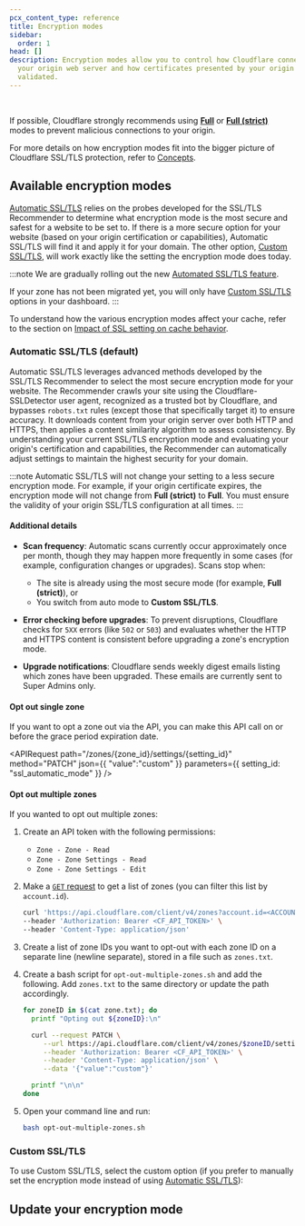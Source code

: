 ```yaml
---
pcx_content_type: reference
title: Encryption modes
sidebar:
  order: 1
head: []
description: Encryption modes allow you to control how Cloudflare connects to
  your origin web server and how certificates presented by your origin are
  validated.
---
```



<Render file="encryption-mode-definition" /> <br />

If possible, Cloudflare strongly recommends using [**Full**](/ssl/origin-configuration/ssl-modes/full/) or [**Full (strict)**](/ssl/origin-configuration/ssl-modes/full-strict/) modes to prevent malicious connections to your origin.

For more details on how encryption modes fit into the bigger picture of Cloudflare SSL/TLS protection, refer to [Concepts](/ssl/concepts/#ssltls-certificate).

## Available encryption modes

[Automatic SSL/TLS](#automatic-ssltls-default) relies on the probes developed for the SSL/TLS Recommender to determine what encryption mode is the most secure and safest for a website to be set to. If there is a more secure option for your website (based on your origin certification or capabilities), Automatic SSL/TLS will find it and apply it for your domain. The other option, [Custom SSL/TLS](#custom-ssltls), will work exactly like the setting the encryption mode does today.

:::note
We are gradually rolling out the new [Automated SSL/TLS feature](#automatic-ssltls-default).

If your zone has not been migrated yet, you will only have [Custom SSL/TLS](#custom-ssltls) options in your dashboard.
:::

To understand how the various encryption modes affect your cache, refer to the section on [Impact of SSL setting on cache behavior](/cache/how-to/cache-keys/#impact-of-ssl-settings-on-cache-behavior).

### Automatic SSL/TLS (default)

Automatic SSL/TLS leverages advanced methods developed by the SSL/TLS Recommender to select the most secure encryption mode for your website. The Recommender crawls your site using the Cloudflare-SSLDetector user agent, recognized as a trusted bot by Cloudflare, and bypasses `robots.txt` rules (except those that specifically target it) to ensure accuracy. It downloads content from your origin server over both HTTP and HTTPS, then applies a content similarity algorithm to assess consistency. By understanding your current SSL/TLS encryption mode and evaluating your origin's certification and capabilities, the Recommender can automatically adjust settings to maintain the highest security for your domain.

:::note
Automatic SSL/TLS will not change your setting to a less secure encryption mode. For example, if your origin certificate expires, the encryption mode will not change from **Full (strict)** to **Full**. You must ensure the validity of your origin SSL/TLS configuration at all times.
:::

#### Additional details

- **Scan frequency**: Automatic scans currently occur approximately once per month, though they may happen more frequently in some cases (for example, configuration changes or upgrades). Scans stop when:

   - The site is already using the most secure mode (for example, **Full (strict)**), or
   - You switch from auto mode to **Custom SSL/TLS**.

- **Error checking before upgrades**: To prevent disruptions, Cloudflare checks for `5XX` errors (like `502` or `503`) and evaluates whether the HTTP and HTTPS content is consistent before upgrading a zone's encryption mode.

- **Upgrade notifications**: Cloudflare sends weekly digest emails listing which zones have been upgraded. These emails are currently sent to Super Admins only.

#### Opt out single zone

If you want to opt a zone out via the API, you can make this API call on or before the grace period expiration date.

<APIRequest
  path="/zones/{zone_id}/settings/{setting_id}"
  method="PATCH"
  json={{
		"value":"custom"
	}}
		parameters={{
		setting_id: "ssl_automatic_mode"
	}}
/>

#### Opt out multiple zones

If you wanted to opt out multiple zones:

1. Create an API token with the following permissions:
   - `Zone - Zone - Read`
   - `Zone - Zone Settings - Read`
   - `Zone - Zone Settings - Edit`
2. Make a [`GET` request](/api/resources/zones/methods/list/) to get a list of zones (you can filter this list by `account.id`).

   ```bash "account.id=<ACCOUNT_ID>"
   curl 'https://api.cloudflare.com/client/v4/zones?account.id=<ACCOUNT_ID>' \
   --header 'Authorization: Bearer <CF_API_TOKEN>' \
   --header 'Content-Type: application/json'
   ```

3. Create a list of zone IDs you want to opt-out with each zone ID on a separate line (newline separate), stored in a file such as `zones.txt`.
4. Create a bash script for `opt-out-multiple-zones.sh` and add the following. Add `zones.txt` to the same directory or update the path accordingly.

   ```bash title="opt-out-multiple-zones.sh"
   for zoneID in $(cat zone.txt); do
     printf "Opting out ${zoneID}:\n"

     curl --request PATCH \
   		--url https://api.cloudflare.com/client/v4/zones/$zoneID/settings/ssl_automatic_mode \
   		--header 'Authorization: Bearer <CF_API_TOKEN>' \
   		--header 'Content-Type: application/json' \
   		--data '{"value":"custom"}'

     printf "\n\n"
   done
   ```


5. Open your command line and run:

   ```bash
   bash opt-out-multiple-zones.sh
   ```

### Custom SSL/TLS

To use Custom SSL/TLS, select the custom option (if you prefer to manually set the encryption mode instead of using [Automatic SSL/TLS](#automatic-ssltls-default)):

<DirectoryListing descriptions />

## Update your encryption mode

<Tabs syncKey="dashPlusAPI"> <TabItem label="Dashboard">

<Render file="change-encryption-mode-dash" />

</TabItem> <TabItem label="API">

<Render file="change-encryption-mode-api" />

</TabItem> </Tabs>

<Render file="configuration-rule-promotion" product="rules" />

